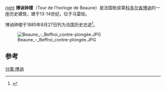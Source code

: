 [[文件:Beaune_Beffroi.JPG|right]] 
'''博讷钟楼'''（Tour de l'horloge de Beaune）是法国勃艮第[[科多尔省|科多尔省]][[博讷|博讷]]的一座历史建筑，建于13-14世纪，位于马雷街。

博讷钟楼于1885年8月27日列为法国历史古迹<ref>{{Base Mérimée|PA00112102}}</ref>。

[[File:Beaune_-_Beffroi_contre-plongée.JPG|thumb]]

== 参考 ==
{{References}}
[[分类:博讷|分类:博讷]]